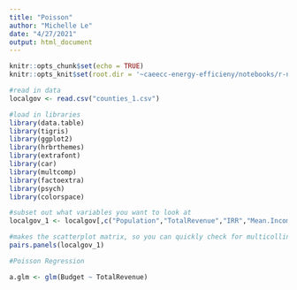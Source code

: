 ```yaml
---
title: "Poisson"
author: "Michelle Le"
date: "4/27/2021"
output: html_document
---
```


```r
knitr::opts_chunk$set(echo = TRUE)
knitr::opts_knit$set(root.dir = '~caeecc-energy-efficieny/notebooks/r-notebooks/counties_1.csv')
```

```r
#read in data
localgov <- read.csv("counties_1.csv")

#load in libraries
library(data.table)
library(tigris)
library(ggplot2)
library(hrbrthemes)
library(extrafont) 
library(car)
library(multcomp)
library(factoextra)
library(psych)
library(colorspace)
```

```r
#subset out what variables you want to look at 
localgov_1 <- localgov[,c("Population","TotalRevenue","IRR","Mean.Income","dac_proporation")]

#makes the scatterplot matrix, so you can quickly check for multicollinearity
pairs.panels(localgov_1)
```

```r
#Poisson Regression 

a.glm <- glm(Budget ~ TotalRevenue)

```

